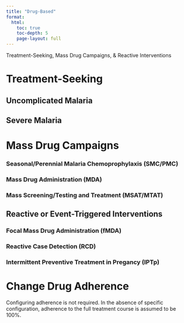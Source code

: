 ```yaml
---
title: "Drug-Based"
format: 
  html:
    toc: true
    toc-depth: 5
    page-layout: full
---
```


Treatment-Seeking, Mass Drug Campaigns, & Reactive Interventions

# Treatment-Seeking

## Uncomplicated Malaria

## Severe Malaria

# Mass Drug Campaigns

### Seasonal/Perennial Malaria Chemoprophylaxis (SMC/PMC)

### Mass Drug Administration (MDA)

### Mass Screening/Testing and Treatment (MSAT/MTAT)

## Reactive or Event-Triggered Interventions

### Focal Mass Drug Administration (fMDA)

### Reactive Case Detection (RCD)

### Intermittent Preventive Treatment in Pregancy (IPTp)

# Change Drug Adherence

Configuring adherence is not required. In the absence of specific configuration, adherence to the full treatment course is assumed to be 100%.
